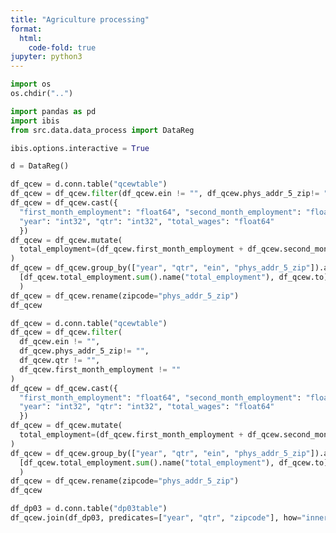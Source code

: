 ```yaml
---
title: "Agriculture processing"
format:
  html:
    code-fold: true
jupyter: python3
---
```


```python
import os
os.chdir("..")
```

```python
import pandas as pd
import ibis
from src.data.data_process import DataReg

ibis.options.interactive = True
```

```python
d = DataReg()
```

```python
df_qcew = d.conn.table("qcewtable")
df_qcew = df_qcew.filter(df_qcew.ein != "", df_qcew.phys_addr_5_zip!= "", df_qcew.year != "", df_qcew.qtr!= "")
df_qcew = df_qcew.cast({
  "first_month_employment": "float64", "second_month_employment": "float64", "third_month_employment": "float64",
  "year": "int32", "qtr": "int32", "total_wages": "float64"
  })
df_qcew = df_qcew.mutate(
  total_employment=(df_qcew.first_month_employment + df_qcew.second_month_employment + df_qcew.third_month_employment)/3
)
df_qcew = df_qcew.group_by(["year", "qtr", "ein", "phys_addr_5_zip"]).aggregate(
  [df_qcew.total_employment.sum().name("total_employment"), df_qcew.to]
  )
df_qcew = df_qcew.rename(zipcode="phys_addr_5_zip")
df_qcew
```

```python
df_qcew = d.conn.table("qcewtable")
df_qcew = df_qcew.filter(
  df_qcew.ein != "",
  df_qcew.phys_addr_5_zip!= "",
  df_qcew.qtr != "",
  df_qcew.first_month_employment != "" 
)
df_qcew = df_qcew.cast({
  "first_month_employment": "float64", "second_month_employment": "float64", "third_month_employment": "float64",
  "year": "int32", "qtr": "int32", "total_wages": "float64"
  })
df_qcew = df_qcew.mutate(
  total_employment=(df_qcew.first_month_employment + df_qcew.second_month_employment + df_qcew.third_month_employment)/3
)
df_qcew = df_qcew.group_by(["year", "qtr", "ein", "phys_addr_5_zip"]).aggregate(
  [df_qcew.total_employment.sum().name("total_employment"), df_qcew.to]
  )
df_qcew = df_qcew.rename(zipcode="phys_addr_5_zip")
df_qcew
```

```python
df_dp03 = d.conn.table("dp03table")
df_qcew.join(df_dp03, predicates=["year", "qtr", "zipcode"], how="inner")
```